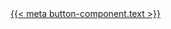 ```{=html}
<a class="{{< meta button-component.class >}}"
  href="{{< meta button-component.url >}}"
  role="button"
  data-component="{{< meta button-component.component >}}"
  data-modifier="{{< meta button-component.modifier >}}"
  data-module="{{< meta button-component.module >}}"
  >{{< meta button-component.text >}}</a
>
```